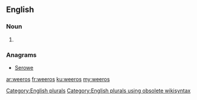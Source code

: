 ==English==

===Noun===
{{head|en}}

# {{plural of|weero}}

===Anagrams===
* [[Serowe#English|Serowe]]

[[Category:English plurals]][[Category:English plurals using obsolete wikisyntax]]

[[ar:weeros]]
[[fr:weeros]]
[[ku:weeros]]
[[my:weeros]]